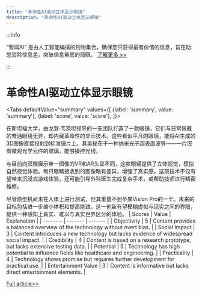 ```yaml
---
title: "革命性AI驱动立体显示眼镜"
description: "革命性AI驱动立体显示眼镜"
---
```



:::info

“智闻AI“ 是由人工智能编撰的刊物集合，确保您只获得最有价值的信息，旨在助您消除信息差，突破信息茧房的局限。  [了解更多 >>](/)

:::

# 革命性AI驱动立体显示眼镜


<Tabs
	defaultValue="summary"
	values={[
	{label: 'summary', value: 'summary'},
	{label: 'score', value: 'score'},
]}>
<TabItem value="summary">


在斯坦福大学，由戈登·韦茨坦领导的一支团队打造了一款眼镜，它们与日常佩戴的普通眼镜无异，却内藏革命性的显示技术。这些看似平凡的眼镜，能将AI生成的3D图像直接投射到标准镜片上。其奥秘在于一种纳米光子超表面波导——一片嵌有微观光学元件的玻璃，能够操控光线。

与目前向双眼展示单一图像的VR和AR头显不同，这款眼镜提供了立体视觉，模拟自然视觉体验。每只眼睛接收到的图像略有差异，增强了真实感。这项技术不仅有望带来沉浸式游戏体验，还可能引导外科医生完成复杂手术，或帮助技师进行精密维修。

尽管原型机尚未在人体上进行测试，但其重量不到苹果Vision Pro的一半。未来的目标包括进一步缩小体积和提高能效。这一创新有望模糊虚拟与现实之间的界限，提供一种感知上真实、难以与真实世界区分的体验。
</TabItem>
<TabItem value="score">
	| Scores     | Value   | Explanation |
	| -------- | ------- | ------- |
	| Objectivity  | 5    | Content provides a balanced overview of the technology without overt bias.    |
	| Social Impact | 3     | Content introduces a new technology but lacks evidence of widespread social impact.    |
	| Credibility    | 4    | Content is based on a research prototype, but lacks extensive testing data.    |
	| Potential    | 5    | Technology has high potential to influence fields like healthcare and engineering.    |
	| Practicality    | 4    | Technology shows promise but requires further development for practical use.    |
	| Entertainment Value    | 3    | Content is informative but lacks direct entertainment elements.    |
</TabItem>
</Tabs>

[Full article>>](https://www.cnet.com/science/i-saw-what-could-be-the-future-of-ai-glasses/#ftag=CAD590a51e)
